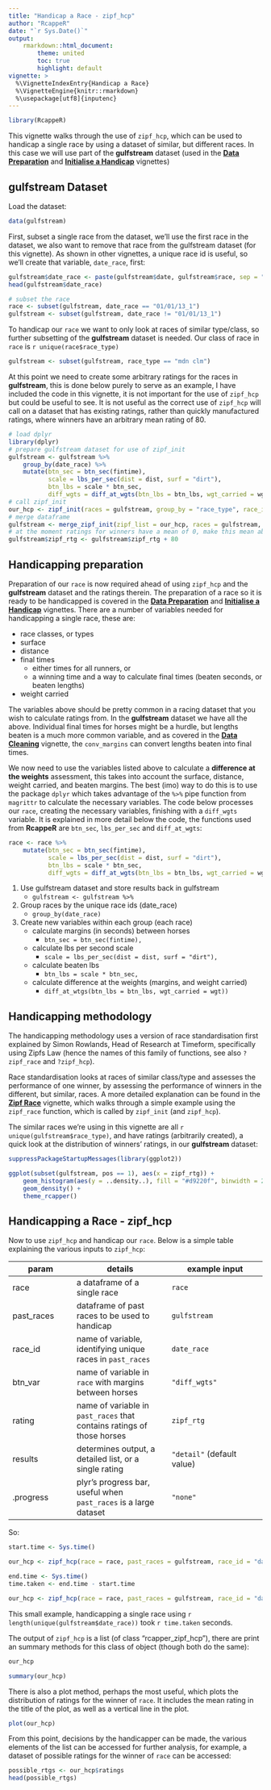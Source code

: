 ```yaml
---
title: "Handicap a Race - zipf_hcp"
author: "RcappeR"
date: "`r Sys.Date()`"
output: 
    rmarkdown::html_document:
        theme: united
        toc: true
        highlight: default
vignette: >
  %\VignetteIndexEntry{Handicap a Race}
  %\VignetteEngine{knitr::rmarkdown}
  %\usepackage[utf8]{inputenc}
---
```


```r
library(RcappeR)
```

This vignette walks through the use of `zipf_hcp`, which can be used to handicap a single race by using a dataset of similar, but different races.  In this case we will use part of the **gulfstream** dataset (used in the [**Data Preparation**](data_preparation.html) and [**Initialise a Handicap**](initialise_handicap.html) vignettes)

## gulfstream Dataset

Load the dataset:
```r
data(gulfstream)
```

First, subset a single race from the dataset, we'll use the first race in the dataset, we also want to remove that race from the gulfstream dataset (for this vignette).  As shown in other vignettes, a unique race id is useful, so we'll create that variable, `date_race`, first:

```r
gulfstream$date_race <- paste(gulfstream$date, gulfstream$race, sep = "_")
head(gulfstream$date_race)

# subset the race
race <- subset(gulfstream, date_race == "01/01/13_1")
gulfstream <- subset(gulfstream, date_race != "01/01/13_1")
```

To handicap our `race` we want to only look at races of similar type/class, so further subsetting of the **gulfstream** dataset is needed.  Our class of race in `race` is `r unique(race$race_type)`

```r
gulfstream <- subset(gulfstream, race_type == "mdn clm")
```

At this point we need to create some arbitrary ratings for the races in **gulfstream**, this is done below purely to serve as an example, I have included the code in this vignette, it is not important for the use of `zipf_hcp` but could be useful to see.  It is not useful as the correct use of `zipf_hcp` will call on a dataset that has existing ratings, rather than quickly manufactured ratings, where winners have an arbitrary mean rating of 80.

```r
# load dplyr
library(dplyr)
# prepare gulfstream dataset for use of zipf_init
gulfstream <- gulfstream %>%
    group_by(date_race) %>%
    mutate(btn_sec = btn_sec(fintime),
           scale = lbs_per_sec(dist = dist, surf = "dirt"),
           btn_lbs = scale * btn_sec,
           diff_wgts = diff_at_wgts(btn_lbs = btn_lbs, wgt_carried = wgt))
# call zipf_init
our_hcp <- zipf_init(races = gulfstream, group_by = "race_type", race_id = "date_race", btn_var = "diff_wgts")
# merge dataframe
gulfstream <- merge_zipf_init(zipf_list = our_hcp, races = gulfstream, btn_var = "diff_wgts")
# at the moment ratings for winners have a mean of 0, make this mean about 80 by simply adding 80 to zipf_rtg variable
gulfstream$zipf_rtg <- gulfstream$zipf_rtg + 80
```

## Handicapping preparation

Preparation of our `race` is now required ahead of using `zipf_hcp` and the **gulfstream** dataset and the ratings therein.  The preparation of a race so it is ready to be handicapped is covered in the [**Data Preparation**](data_preparation.html) and [**Initialise a Handicap**](initialise_handicap.html) vignettes.  There are a number of variables needed for handicapping a single race, these are:

* race classes, or types
* surface
* distance
* final times
    + either times for all runners, or
    + a winning time and a way to calculate final times (beaten seconds, or beaten lengths)
* weight carried

The variables above should be pretty common in a racing dataset that you wish to calculate ratings from.  In the **gulfstream** dataset we have all the above.  Individual final times for horses might be a hurdle, but lengths beaten is a much more common variable, and as covered in the [**Data Cleaning**](data_cleaning.html) vignette, the `conv_margins` can convert lengths beaten into final times.

We now need to use the variables listed above to calculate a **difference at the weights** assessment, this takes into account the surface, distance, weight carried, and beaten margins.  The best (imo) way to do this is to use the package `dplyr` which takes advantage of the `%>%` pipe function from `magrittr` to calculate the necessary variables.  The code below processes our `race`, creating the necessary variables, finishing with a `diff_wgts` variable.  It is explained in more detail below the code, the functions used from **RcappeR** are `btn_sec`, `lbs_per_sec` and `diff_at_wgts`:

```r
race <- race %>%
    mutate(btn_sec = btn_sec(fintime),
           scale = lbs_per_sec(dist = dist, surf = "dirt"),
           btn_lbs = scale * btn_sec,
           diff_wgts = diff_at_wgts(btn_lbs = btn_lbs, wgt_carried = wgt))
```

1. Use gulfstream dataset and store results back in gulfstream
    + `gulfstream <- gulfstream %>%`
2. Group races by the unique race ids (date_race)
    + `group_by(date_race)`
3. Create new variables within each group (each race)
    + calculate margins (in seconds) between horses
        + `btn_sec = btn_sec(fintime),`
    + calculate lbs per second scale
        + `scale = lbs_per_sec(dist = dist, surf = "dirt"),`
    + calculate beaten lbs
        + `btn_lbs = scale * btn_sec,`
    + calculate difference at the weights (margins, and weight carried)
        + `diff_at_wtgs(btn_lbs = btn_lbs, wgt_carried = wgt))`
        
## Handicapping methodology

The handicapping methodology uses a version of race standardisation first explained by Simon Rowlands, Head of Research at Timeform, specifically using Zipfs Law (hence the names of this family of functions, see also `?zipf_race` and `?zipf_hcp`).

Race standardisation looks at races of similar class/type and assesses the performance of one winner, by assessing the performance of winners in the different, but similar, races.  A more detailed explanation can be found in the [**Zipf Race**](zipf_race.html) vignette, which walks through a simple example using the `zipf_race` function, which is called by `zipf_init` (and `zipf_hcp`).

The similar races we're using in this vignette are all `r unique(gulfstream$race_type)`, and have ratings (arbitrarily created), a quick look at the distribution of winners' ratings, in our **gulfstream** dataset:

```r
suppressPackageStartupMessages(library(ggplot2))

ggplot(subset(gulfstream, pos == 1), aes(x = zipf_rtg)) + 
    geom_histogram(aes(y = ..density..), fill = "#d9220f", binwidth = 2, color = "#fcfcfc") +
    geom_density() +
    theme_rcapper()
```

## Handicapping a Race - zipf_hcp

Now to use `zipf_hcp` and handicap our `race`.  Below is a simple table explaining the various inputs to `zipf_hcp`:

param | details | example input
------|---------|---------
race | a dataframe of a single race | `race`
past\_races | dataframe of past races to be used to handicap | `gulfstream`
race\_id | name of variable, identifying unique races in `past_races` | `date_race`
btn\_var | name of variable in `race` with margins between horses | `"diff_wgts"`
rating | name of variable in `past_races` that contains ratings of those horses | `zipf_rtg`
results | determines output, a detailed list, or a single rating | `"detail"` (default value)
.progress | plyr's progress bar, useful when `past_races` is a large dataset | `"none"`

So:
```r
start.time <- Sys.time()

our_hcp <- zipf_hcp(race = race, past_races = gulfstream, race_id = "date_race", btn_var = "diff_wgts", rating = "zipf_rtg")

end.time <- Sys.time()
time.taken <- end.time - start.time
```
```r
our_hcp <- zipf_hcp(race = race, past_races = gulfstream, race_id = "date_race", btn_var = "diff_wgts", rating = "zipf_rtg", .progress = "text")
```

This small example, handicapping a single race using `r length(unique(gulfstream$date_race))` took `r time.taken` seconds.

The output of `zipf_hcp` is a list (of class "rcapper\_zipf\_hcp"), there are print an summary methods for this class of object (though both do the same):

```r
our_hcp

summary(our_hcp)
```

There is also a plot method, perhaps the most useful, which plots the distribution of ratings for the winner of `race`.  It includes the mean rating in the title of the plot, as well as a vertical line in the plot.

```r
plot(our_hcp)
```

From this point, decisions by the handicapper can be made, the various elements of the list can be accessed for further analysis, for example, a dataset of possible ratings for the winner of `race` can be accessed:

```r
possible_rtgs <- our_hcp$ratings
head(possible_rtgs)
```
